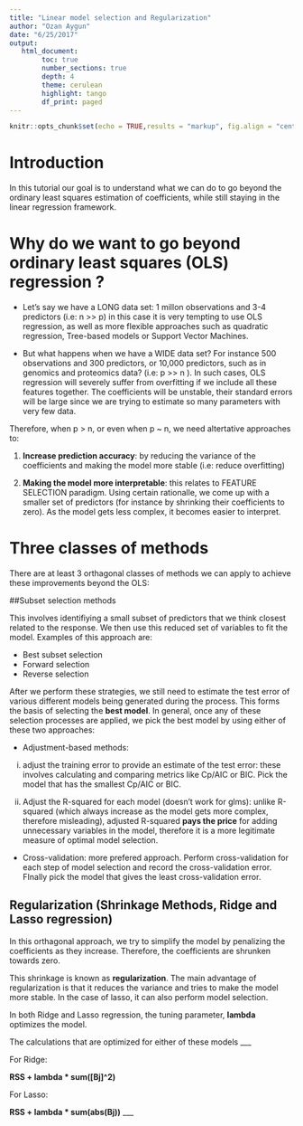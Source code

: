 ```yaml
---
title: "Linear model selection and Regularization"
author: "Ozan Aygun"
date: "6/25/2017"
output: 
   html_document:
        toc: true
        number_sections: true
        depth: 4
        theme: cerulean
        highlight: tango
        df_print: paged
---
```



```r
knitr::opts_chunk$set(echo = TRUE,results = "markup", fig.align = "center", fig.width = 5, fig.height = 4,message=FALSE,warning=FALSE)
```


# Introduction

In this tutorial our goal is to understand what we can do to go beyond the ordinary least squares estimation of coefficients, while still staying in the linear regression framework.

# Why do we want to go beyond ordinary least squares (OLS) regression ?

- Let's say we have a LONG data set: 1 millon observations and 3-4 predictors (i.e: n >> p) in this case it is very tempting to use OLS regression, as well as more flexible approaches such as quadratic regression, Tree-based models or Support Vector Machines.

- But what happens when we have a WIDE data set? For instance 500 observations and 300 predictors, or 10,000 predictors, such as in genomics and proteomics data? (i.e: p >> n ). In such cases, OLS regression will severely suffer from overfitting if we include all these features together. The coefficients will be unstable, their standard errors will be large since we are trying to estimate so many parameters with very few data. 

Therefore, when p > n, or even when p ~ n, we need altertative approaches to:

1. **Increase prediction accuracy**: by reducing the variance of the coefficients and making the model more stable (i.e: reduce overfitting)

2. **Making the model more interpretable**: this relates to FEATURE SELECTION paradigm. Using certain rationalle, we come up with a smaller set of predictors (for instance by shrinking their coefficients to zero). As the model gets less complex, it becomes easier to interpret.

# Three classes of methods 

There are at least 3 orthagonal classes of methods we can apply to achieve these improvements beyond the OLS:

##Subset selection methods

This involves identifiying a small subset of predictors that we think closest related to the response. We then use this reduced set of variables to fit the model. Examples of this approach are:

- Best subset selection
- Forward selection
- Reverse selection

After we perform these strategies, we still need to estimate the test error of various different models being generated during the process. This forms the basis of selecting the **best model**. In general, once any of these selection processes are applied, we pick the best model by using either of these two approaches:

- Adjustment-based methods:

i) adjust the training error to provide an estimate of the test error: these involves calculating and comparing metrics like Cp/AIC or BIC. Pick the model that has the smallest Cp/AIC or BIC.

ii) Adjust the R-squared for each model (doesn't work for glms): unlike R-squared (which always increase as the model gets more complex, therefore misleading), adjusted R-squared **pays the price** for adding unnecessary variables in the model, therefore it is a more legitimate measure of optimal model selection.


- Cross-validation: more prefered approach. Perform cross-validation for each step of model selection and record the cross-validation error. FInally pick the model that gives the least cross-validation error.

## Regularization (Shrinkage Methods, Ridge and Lasso regression)

In this orthagonal approach, we try to simplify the model by penalizing the coefficients as they increase. Therefore, the coefficients are shrunken towards zero.

This shrinkage is known as **regularization**. The main advantage of regularization is that it reduces the variance and tries to make the model more stable. In the case of lasso, it can also perform model selection.

In both Ridge and Lasso regression, the tuning parameter, **lambda** optimizes the model.

The calculations that are optimized for either of these models 
___

For Ridge:

**RSS + lambda * sum([Bj]^2)**

For Lasso:

**RSS + lambda * sum(abs(Bj))**
___